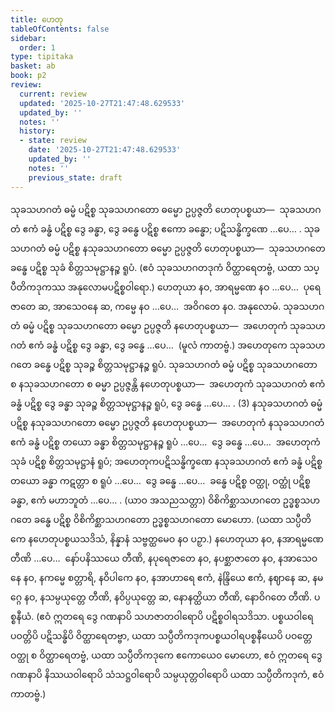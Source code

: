 ```yaml
---
title: ဟေတု
tableOfContents: false
sidebar:
  order: 1
type: tipitaka
basket: ab
book: p2
review:
  current: review
  updated: '2025-10-27T21:47:48.629533'
  updated_by: ''
  notes: ''
  history:
  - state: review
    date: '2025-10-27T21:47:48.629533'
    updated_by: ''
    notes: ''
    previous_state: draft
---
```



<ReviewStatus review={frontmatter.review} showDetails={true} />

<HypothesisAnnotation frontmatter={frontmatter} />

<DynamicBreadcrumb />

<Division number="168" book="p2" e="ch" v="38" p="433">

<Paragraph number="4440" book="p2">
သုခသဟဂတံ ဓမ္မံ ပဋိစ္စ သုခသဟဂတော ဓမ္မော ဥပ္ပဇ္ဇတိ ဟေတုပစ္စယာ—  သုခသဟဂတံ ဧကံ ခန္ဓံ ပဋိစ္စ ဒွေ ခန္ဓာ, ဒွေ ခန္ဓေ ပဋိစ္စ ဧကော ခန္ဓော; ပဋိသန္ဓိက္ခဏေ …ပေ… . သုခသဟဂတံ ဓမ္မံ ပဋိစ္စ နသုခသဟဂတော ဓမ္မော ဥပ္ပဇ္ဇတိ ဟေတုပစ္စယာ—  သုခသဟဂတေ ခန္ဓေ ပဋိစ္စ သုခံ စိတ္တသမုဋ္ဌာနဉ္စ ရူပံ. (ဧဝံ သုခသဟဂတဒုကံ ဝိတ္ထာရေတဗ္ဗံ, ယထာ သပ္ပီတိကဒုကဿ အနုလောမပဋိစ္စဝါရော.)
</Paragraph>

<Paragraph number="4441" book="p2">
ဟေတုယာ နဝ, အာရမ္မဏေ နဝ …ပေ…  ပုရေဇာတေ ဆ, အာသေဝနေ ဆ, ကမ္မေ နဝ …ပေ…  အဝိဂတေ နဝ.

</Paragraph>
</Division>

<Paragraph number="4442" type="center" book="p2">
အနုလောမံ.


</Paragraph>

<Division number="169" book="p2" e="ch" v="38" p="433">

<Paragraph number="4443" book="p2">
သုခသဟဂတံ ဓမ္မံ ပဋိစ္စ သုခသဟဂတော ဓမ္မော ဥပ္ပဇ္ဇတိ နဟေတုပစ္စယာ—  အဟေတုကံ သုခသဟဂတံ ဧကံ ခန္ဓံ ပဋိစ္စ ဒွေ ခန္ဓာ, ဒွေ ခန္ဓေ …ပေ…  (မူလံ ကာတဗ္ဗံ.) အဟေတုကေ သုခသဟဂတေ ခန္ဓေ ပဋိစ္စ သုခဉ္စ စိတ္တသမုဋ္ဌာနဉ္စ ရူပံ. သုခသဟဂတံ ဓမ္မံ ပဋိစ္စ သုခသဟဂတော စ နသုခသဟဂတော စ ဓမ္မာ ဥပ္ပဇ္ဇန္တိ နဟေတုပစ္စယာ—  အဟေတုကံ သုခသဟဂတံ ဧကံ ခန္ဓံ ပဋိစ္စ ဒွေ ခန္ဓာ သုခဉ္စ စိတ္တသမုဋ္ဌာနဉ္စ ရူပံ, ဒွေ ခန္ဓေ …ပေ… . (3)
</Paragraph>

<Paragraph number="4444" book="p2">
နသုခသဟဂတံ ဓမ္မံ ပဋိစ္စ နသုခသဟဂတော ဓမ္မော ဥပ္ပဇ္ဇတိ နဟေတုပစ္စယာ—  အဟေတုကံ နသုခသဟဂတံ ဧကံ ခန္ဓံ ပဋိစ္စ တယော ခန္ဓာ စိတ္တသမုဋ္ဌာနဉ္စ ရူပံ …ပေ…  ဒွေ ခန္ဓေ …ပေ…  အဟေတုကံ သုခံ ပဋိစ္စ စိတ္တသမုဋ္ဌာနံ ရူပံ; အဟေတုကပဋိသန္ဓိက္ခဏေ နသုခသဟဂတံ ဧကံ ခန္ဓံ ပဋိစ္စ တယော ခန္ဓာ ကဋတ္တာ စ ရူပံ …ပေ…  ဒွေ ခန္ဓေ …ပေ…  ခန္ဓေ ပဋိစ္စ ဝတ္ထု, ဝတ္ထုံ ပဋိစ္စ ခန္ဓာ, ဧကံ မဟာဘူတံ …ပေ… . (ယာဝ အသညသတ္တာ) ဝိစိကိစ္ဆာသဟဂတေ ဥဒ္ဓစ္စသဟဂတေ ခန္ဓေ ပဋိစ္စ ဝိစိကိစ္ဆာသဟဂတော ဥဒ္ဓစ္စသဟဂတော မောဟော. (ယထာ သပ္ပီတိကေ နဟေတုပစ္စယသဒိသံ, နိန္နာနံ သဗ္ဗတ္ထမေဝ နဝ ပဉှာ.)
</Paragraph>

<Paragraph number="4445" book="p2">
နဟေတုယာ နဝ, နအာရမ္မဏေ တီဏိ …ပေ…  နော်ပနိဿယေ တီဏိ, နပုရေဇာတေ နဝ, နပစ္ဆာဇာတေ နဝ, နအာသေဝနေ နဝ, နကမ္မေ စတ္တာရိ, နဝိပါကေ နဝ, နအာဟာရေ ဧကံ, နဲန္ဒြိယေ ဧကံ, နဈာနေ ဆ, နမဂ္ဂေ နဝ, နသမ္ပယုတ္တေ တီဏိ, နဝိပ္ပယုတ္တေ ဆ, နောနတ္ထိယာ တီဏိ, နောဝိဂတေ တီဏိ.

</Paragraph>
</Division>

<Paragraph number="4446" type="center" book="p2">
ပစ္စနီယံ.


</Paragraph>

<Paragraph number="4447" book="p2">
(ဧဝံ ဣတရေ ဒွေ ဂဏနာပိ သဟဇာတဝါရောပိ ပဋိစ္စဝါရသဒိသာ. ပစ္စယဝါရေ ပဝတ္တိပိ ပဋိသန္ဓိပိ ဝိတ္ထာရေတဗ္ဗာ, ယထာ သပ္ပီတိကဒုကပစ္စယဝါရပစ္စနီယေပိ ပဝတ္တေ ဝတ္ထု စ ဝိတ္ထာရေတဗ္ဗံ, ယထာ သပ္ပီတိကဒုကေ ဧကောယေဝ မောဟော, ဧဝံ ဣတရေ ဒွေ ဂဏနာပိ နိဿယဝါရောပိ သံသဋ္ဌဝါရောပိ သမ္ပယုတ္တဝါရောပိ ယထာ သပ္ပီတိကဒုကံ, ဧဝံ ကာတဗ္ဗံ.)
</Paragraph>